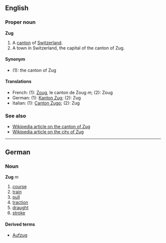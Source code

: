 ==English==
===Proper noun===
'''Zug'''

#A [[canton]] of [[Switzerland]].
#A town in Switzerland, the capital of the canton of Zug.

====Synonym====
*(1): the canton of Zug

====Translations====
*French: (1): [[Zoug]], le canton de Zoug ''m''; (2): Zoug
*German: (1): [[Kanton Zug]]; (2): Zug
*Italian: (1): [[Canton Zugo]]; (2): Zug

===See also===
*[[en:Canton_of_Zug|Wikipedia article on the canton of Zug]]
*[[en:Zug|Wikipedia article on the city of Zug]]

----

==German==
===Noun===
'''Zug''' ''m''

# [[course]]
# [[train]]
# [[pull]]
# [[traction]]
# [[draught]]
# [[stroke]]

====Derived terms====
*[[Aufzug]]